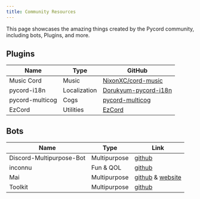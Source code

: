 ```yaml
---
title: Community Resources
---
```


This page showcases the amazing things created by the Pycord community, including bots, Plugins, and more.

## Plugins

| Name            | Type         | GitHub                                                          |
| --------------- | ------------ | --------------------------------------------------------------- |
| Music Cord      | Music        | [NixonXC/cord-music](https://github.com/NixonXC/cord-music)     |
| pycord-i18n     | Localization | [Dorukyum-pycord-i18n](https://github.com/Dorukyum/pycord-i18n) |
| pycord-multicog | Cogs         | [pycord-multicog](https://github.com/Dorukyum/pycord-multicog)  |
| EzCord          | Utilities    | [EzCord](https://github.com/tibue99/ezcord)                     |

## Bots

| Name                     | Type         | Link                                                                                |
| ------------------------ | ------------ | ----------------------------------------------------------------------------------- |
| Discord-Multipurpose-Bot | Multipurpose | [github](https://github.com/pogrammar/Discord-multipurpose-bot/tree/master/Python)  |
| inconnu                  | Fun & QOL    | [github](https://github.com/tiltowait/inconnu)                                      |
| Mai                      | Multipurpose | [github](https://github.com/TeamMai/Mai) & [website](https://xfghoul.github.io/Mai) |
| Toolkit                  | Multipurpose | [github](https://github.com/Dorukyum/Toolkit)                                       |
